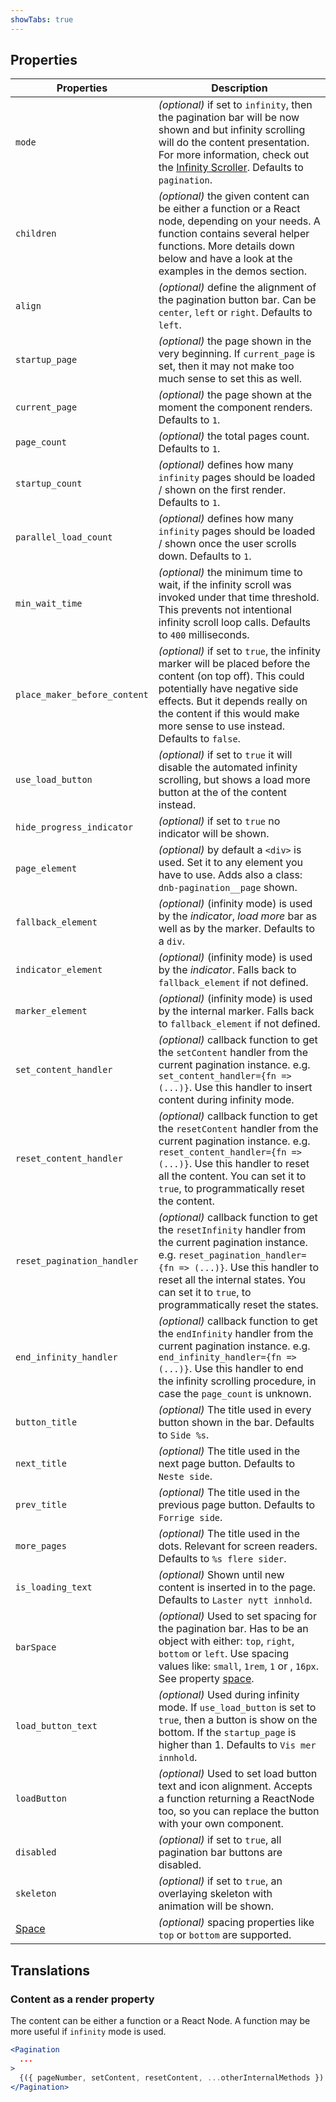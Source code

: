 ```yaml
---
showTabs: true
---
```



## Properties

| Properties                              | Description                                                                                                                                                                                                                                                                  |
| --------------------------------------- | ---------------------------------------------------------------------------------------------------------------------------------------------------------------------------------------------------------------------------------------------------------------------------- |
| `mode`                                  | _(optional)_ if set to `infinity`, then the pagination bar will be now shown and but infinity scrolling will do the content presentation. For more information, check out the [Infinity Scroller](/uilib/components/pagination/infinity-scroller). Defaults to `pagination`. |
| `children`                              | _(optional)_ the given content can be either a function or a React node, depending on your needs. A function contains several helper functions. More details down below and have a look at the examples in the demos section.                                                |
| `align`                                 | _(optional)_ define the alignment of the pagination button bar. Can be `center`, `left` or `right`. Defaults to `left`.                                                                                                                                                      |
| `startup_page`                          | _(optional)_ the page shown in the very beginning. If `current_page` is set, then it may not make too much sense to set this as well.                                                                                                                                        |
| `current_page`                          | _(optional)_ the page shown at the moment the component renders. Defaults to `1`.                                                                                                                                                                                            |
| `page_count`                            | _(optional)_ the total pages count. Defaults to `1`.                                                                                                                                                                                                                         |
| `startup_count`                         | _(optional)_ defines how many `infinity` pages should be loaded / shown on the first render. Defaults to `1`.                                                                                                                                                                |
| `parallel_load_count`                   | _(optional)_ defines how many `infinity` pages should be loaded / shown once the user scrolls down. Defaults to `1`.                                                                                                                                                         |
| `min_wait_time`                         | _(optional)_ the minimum time to wait, if the infinity scroll was invoked under that time threshold. This prevents not intentional infinity scroll loop calls. Defaults to `400` milliseconds.                                                                               |
| `place_maker_before_content`            | _(optional)_ if set to `true`, the infinity marker will be placed before the content (on top off). This could potentially have negative side effects. But it depends really on the content if this would make more sense to use instead. Defaults to `false`.                |
| `use_load_button`                       | _(optional)_ if set to `true` it will disable the automated infinity scrolling, but shows a load more button at the of the content instead.                                                                                                                                  |
| `hide_progress_indicator`               | _(optional)_ if set to `true` no indicator will be shown.                                                                                                                                                                                                                    |
| `page_element`                          | _(optional)_ by default a `<div>` is used. Set it to any element you have to use. Adds also a class: `dnb-pagination__page` shown.                                                                                                                                           |
| `fallback_element`                      | _(optional)_ (infinity mode) is used by the _indicator_, _load more_ bar as well as by the marker. Defaults to a `div`.                                                                                                                                                      |
| `indicator_element`                     | _(optional)_ (infinity mode) is used by the _indicator_. Falls back to `fallback_element` if not defined.                                                                                                                                                                    |
| `marker_element`                        | _(optional)_ (infinity mode) is used by the internal marker. Falls back to `fallback_element` if not defined.                                                                                                                                                                |
| `set_content_handler`                   | _(optional)_ callback function to get the `setContent` handler from the current pagination instance. e.g. `set_content_handler={fn => (...)}`. Use this handler to insert content during infinity mode.                                                                      |
| `reset_content_handler`                 | _(optional)_ callback function to get the `resetContent` handler from the current pagination instance. e.g. `reset_content_handler={fn => (...)}`. Use this handler to reset all the content. You can set it to `true`, to programmatically reset the content.               |
| `reset_pagination_handler`              | _(optional)_ callback function to get the `resetInfinity` handler from the current pagination instance. e.g. `reset_pagination_handler={fn => (...)}`. Use this handler to reset all the internal states. You can set it to `true`, to programmatically reset the states.    |
| `end_infinity_handler`                  | _(optional)_ callback function to get the `endInfinity` handler from the current pagination instance. e.g. `end_infinity_handler={fn => (...)}`. Use this handler to end the infinity scrolling procedure, in case the `page_count` is unknown.                              |
| `button_title`                          | _(optional)_ The title used in every button shown in the bar. Defaults to `Side %s`.                                                                                                                                                                                         |
| `next_title`                            | _(optional)_ The title used in the next page button. Defaults to `Neste side`.                                                                                                                                                                                               |
| `prev_title`                            | _(optional)_ The title used in the previous page button. Defaults to `Forrige side`.                                                                                                                                                                                         |
| `more_pages`                            | _(optional)_ The title used in the dots. Relevant for screen readers. Defaults to `%s flere sider`.                                                                                                                                                                          |
| `is_loading_text`                       | _(optional)_ Shown until new content is inserted in to the page. Defaults to `Laster nytt innhold`.                                                                                                                                                                          |
| `barSpace`                              | _(optional)_ Used to set spacing for the pagination bar. Has to be an object with either: `top`, `right`, `bottom` or `left`. Use spacing values like: `small`, `1rem`, `1` or , `16px`. See property [space](/uilib/layout/space/properties).                               |
| `load_button_text`                      | _(optional)_ Used during infinity mode. If `use_load_button` is set to `true`, then a button is show on the bottom. If the `startup_page` is higher than 1. Defaults to `Vis mer innhold`.                                                                                   |
| `loadButton`                            | _(optional)_ Used to set load button text and icon alignment. Accepts a function returning a ReactNode too, so you can replace the button with your own component.                                                                                                           |
| `disabled`                              | _(optional)_ if set to `true`, all pagination bar buttons are disabled.                                                                                                                                                                                                      |
| `skeleton`                              | _(optional)_ if set to `true`, an overlaying skeleton with animation will be shown.                                                                                                                                                                                          |
| [Space](/uilib/layout/space/properties) | _(optional)_ spacing properties like `top` or `bottom` are supported.                                                                                                                                                                                                        |

## Translations

<TranslationsTable localeKey="Pagination" />

### Content as a render property

The content can be either a function or a React Node. A function may be more useful if `infinity` mode is used.

```jsx
<Pagination
  ...
>
  {({ pageNumber, setContent, resetContent, ...otherInternalMethods }) => <code>Page {pageNumber}</code>}
</Pagination>
```
